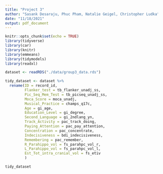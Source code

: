 ```yaml
---
title: "Project 3"
author: "Sasank Desaraju, Phuc Pham, Natalie Geigel, Christopher Ludka"
date: "11/18/2021"
output: pdf_document
---
```


```r
knitr::opts_chunk$set(echo = TRUE)
library(tidyverse)
library(car)
library(knitr)
library(emmeans)
library(tidymodels)
library(readxl)
```

```r
dataset <- readRDS("./data/group3_data.rds")

tidy_dataset <- dataset %>%
  rename(ID = record_id,
         Flanker_test = tb_flanker_unadj_ss,
         Pic_Seq_Mem_Test = tb_picseq_unadj_ss,
         Moca_Score = moca_unadj,
         Musical_Practice = champs_q17c,
         Age = gi_age,
         Education_Level = gi_degree,
         Second_Language = gi_2ndlang_yn,
         Track_Activity = pac_track_doing,
         Paying_Attention = pac_pay_attention,
         Concentration = pac_concentrate,
         Indecisiveness = bdi_indecisiveness,
         Remembering = pac_remember,
         R_Parahippo_vol = fs_parahpc_vol_r,
         L_Parahippo_vol = fs_parahpc_vol_l,
         Est_Tot_intra_cranial_vol = fs_etiv
         )

tidy_dataset
```